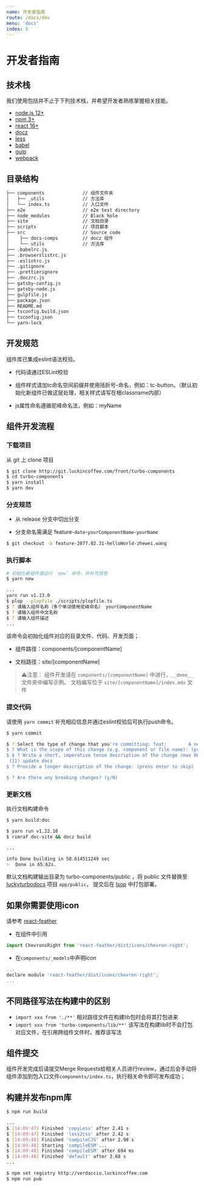 ```yaml
---
name: 开发者指南
route: /docs/dev
menu: 'docs'
index: 5
---
```


# 开发者指南

## 技术栈
我们使用包括并不止于下列技术栈，并希望开发者熟练掌握相关技能。

- [node.js 12+](https://nodejs.org/zh-cn/)
- [npm 3+](https://www.npmjs.com/)
- [react 16+](https://facebook.github.io/react/)
- [docz](https://www.docz.site/)
- [less](http://lesscss.cn/)
- [babel](https://babeljs.io/)
- [gulp](https://www.gulpjs.com.cn/)
- [webpack](https://webpack.docschina.org/)


## 目录结构
```bash
├── components              // 组件文件夹
│   ├── _utils              // 方法库
│   └── index.ts            // 入口文件
├── e2e                     // e2e test directory
├── node_modules            // Black hole
├── site                    // 文档目录
├── scripts                 // 项目脚本
├── src                     // Source code
│    ├── docs-comps         // docz 组件
│    └── utils              // 方法库
├── .babelrc.js             
├── .browserslistrc.js  
├── .eslintrc.js             
├── .gitignore             
├── .prettierignore        
├── .doczrc.js                
├── gatsby-config.js
├── gatsby-node.js
├── gulpfile.js 
├── package.json          
├── README.md             
├── tsconfig.build.json
├── tsconfig.json
└── yarn-lock              
```

## 开发规范
组件库已集成eslint语法校验。

- 代码请通过ESLint校验

- 组件样式请加tc命名空间前缀并使用括折号-命名，例如：tc-button。（默认初始化新组件已做这层处理，相关样式请写在根classname内部）

- js属性命名遵循驼峰命名法，例如：myName

## 组件开发流程

### 下载项目

从 git 上 clone 项目

```bash
$ git clone http://git.luckincoffee.com/front/turbo-components
$ cd turbo-components
$ yarn install
$ yarn dev
```

### 分支规范

- 从 release 分支中切出分支

- 分支命名需满足 feature-`date`-`yourComponentName`-`yourName` 

```bash 
$ git checkout -b feature-2077.02.31-helloWorld-zhewei.wang
```

### 执行脚本

```bash
# 初始化新组件请运行 `new` 命令，并补充信息
$ yarn new

...
yarn run v1.13.0
$ plop --plopfile ./scripts/plopfile.ts
$ ? 请输入组件名称（多个单词使用驼峰命名） yourComponentName
$ ? 请输入组件中文名称 
$ ? 请输入组件描述 
...
```

该命令会初始化组件对应的目录文件、代码、开发页面；

- 组件路径：components/[componentName]

- 文档路径：site/[componentName]

> ⚠️注意： 组件开发请在 `components/[componentName]` 中进行，`__demo__` 文件夹中编写示例。
文档编写位于 `site/[componentName]/index.mdx` 文件

### 提交代码
请使用 `yarn commit` 补充相应信息并通过eslint校验后可执行push命令。

```bash
$ yarn commit

$ ? Select the type of change that you're committing: feat:        A new feature
$ ? What is the scope of this change (e.g. component or file name): (press enter to skip) docs
$ $ ? Write a short, imperative tense description of the change (max 60 chars):
 (11) update docs
$ ? Provide a longer description of the change: (press enter to skip)

$ ? Are there any breaking changes? (y/N)
```

### 更新文档

执行文档构建命令
```bash
$ yarn build:doc

$ yarn run v1.22.10
$ rimraf doc-site && docz build

...

info Done building in 58.614511249 sec
✨  Done in 65.62s.
```

默认文档构建输出目录为 turbo-components/public ，将 public 文件替换至 [luckyturbodocs](http://git.luckincoffee.com/front/luckyturbodocs) 项目 `app/public`，
提交后在 [lsop](http://lsop.luckincoffee.com/base/uda?child_route=3fxhxkx12x8) 中打包部署。


## 如果你需要使用icon
请参考 [react-feather](https://feathericons.com/)

- 在组件中引用

```javascript
import ChevronsRight from 'react-feather/dist/icons/chevron-right';
```

- 在`components/_models`中声明icon
```javascript
...
declare module 'react-feather/dist/icons/chevron-right';
...
```


## 不同路径写法在构建中的区别

- `import xxx from './**'` 相对路径文件在构建lib包时会将其打包进来
- `import xxx from 'turbo-components/lib/**'` 该写法在构建lib时不会打包对应文件，在引用跨组件文件时，推荐该写法

## 组件提交

组件开发完成后请提交Merge Requests给相关人员进行review，通过后会手动将组件添加到包入口文件`components/index.ts`，执行相关命令即可发布成功；

## 构建并发布npm库
```bash
$ npm run build

...
$ [14:09:47] Finished 'copyLess' after 2.41 s
$ [14:09:47] Finished 'less2css' after 2.42 s
$ [14:09:48] Finished 'compileCJS' after 2.98 s
$ [14:09:48] Starting 'compileESM'...
$ [14:09:48] Finished 'compileESM' after 694 ms
$ [14:09:48] Finished 'default' after 3.68 s
...

$ npm set registry http://verdaccio.luckincoffee.com
$ npm run pub
```